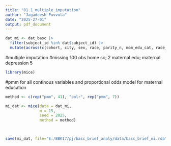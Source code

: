 ```yaml
---
title: "01.1_multiple_imputation"
author: "Jagadeesh Puvvula"
date: "2025-27-01"
output: pdf_document
---
```


```r
dat_mi <- dat_basc |>
  filter(subject_id %in% dat$subject_id) |>
  mutate(across(c(cohort, city, sex, race, parity_n, mom_edu_cat, race_bin), as.factor))
```

#multiple imputation
#missing 100 obs home sc; 2 maternal edu; maternal depression 5
```r
library(mice)
```

#pmm for all continous variables and proportional odds model for maternal education
```r
method <- c(rep("pmm", 41), "polr", rep("pmm", 7))

mi_dat <- mice(data = dat_mi,
               m = 15,
               seed = 2025,
               method = method)

     

save(mi_dat, file="E:/BBK17/pj/basc_brief_analy/data/basc_brief_mi.rda")
```

